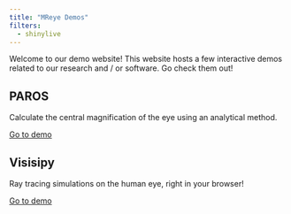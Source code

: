 ```yaml
---
title: "MReye Demos"
filters:
  - shinylive
---
```


Welcome to our demo website!
This website hosts a few interactive demos related to our research and / or software.
Go check them out!

::: {.grid}

::: {.g-col-6}
## PAROS

Calculate the central magnification of the eye using an analytical method.

[Go to demo](paros.qmd){.btn .btn-outline-primary .btn role="button"}
:::

::: {.g-col-6}
## Visisipy

Ray tracing simulations on the human eye, right in your browser!

[Go to demo](visisipy.qmd){.btn .btn-outline-primary .btn role="button"}
:::

:::
